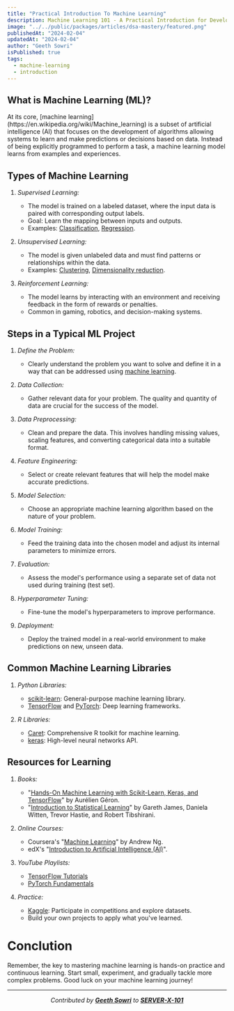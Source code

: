 ```yaml
---
title: "Practical Introduction To Machine Learning"
description: Machine Learning 101 - A Practical Introduction for Developers
image: "../../public/packages/articles/dsa-mastery/featured.png"
publishedAt: "2024-02-04"
updatedAt: "2024-02-04"
author: "Geeth Sowri"
isPublished: true
tags:
  - machine-learning
  - introduction
---
```


## What is Machine Learning (ML)?

<DropCap>
At its core, [machine learning](https://en.wikipedia.org/wiki/Machine_learning) is a subset of artificial intelligence (AI) that focuses on the development of algorithms allowing systems to learn and make predictions or decisions based on data. Instead of being explicitly programmed to perform a task, a machine learning model learns from examples and experiences.
</DropCap>

## Types of Machine Learning

1. *Supervised Learning:*
   - The model is trained on a labeled dataset, where the input data is paired with corresponding output labels.
   - Goal: Learn the mapping between inputs and outputs.
   - Examples: [Classification](https://en.wikipedia.org/wiki/Statistical_classification), [Regression](https://en.wikipedia.org/wiki/Regression_analysis).

2. *Unsupervised Learning:*
   - The model is given unlabeled data and must find patterns or relationships within the data.
   - Examples: [Clustering](https://en.wikipedia.org/wiki/Cluster_analysis), [Dimensionality reduction](https://en.wikipedia.org/wiki/Dimensionality_reduction).

3. *Reinforcement Learning:*
   - The model learns by interacting with an environment and receiving feedback in the form of rewards or penalties.
   - Common in gaming, robotics, and decision-making systems.

## Steps in a Typical ML Project

1. *Define the Problem:*
   - Clearly understand the problem you want to solve and define it in a way that can be addressed using [machine learning](https://en.wikipedia.org/wiki/Machine_learning).

2. *Data Collection:*
   - Gather relevant data for your problem. The quality and quantity of data are crucial for the success of the model.

3. *Data Preprocessing:*
   - Clean and prepare the data. This involves handling missing values, scaling features, and converting categorical data into a suitable format.

4. *Feature Engineering:*
   - Select or create relevant features that will help the model make accurate predictions.

5. *Model Selection:*
   - Choose an appropriate machine learning algorithm based on the nature of your problem.

6. *Model Training:*
   - Feed the training data into the chosen model and adjust its internal parameters to minimize errors.

7. *Evaluation:*
   - Assess the model's performance using a separate set of data not used during training (test set).

8. *Hyperparameter Tuning:*
   - Fine-tune the model's hyperparameters to improve performance.

9. *Deployment:*
   - Deploy the trained model in a real-world environment to make predictions on new, unseen data.

## Common Machine Learning Libraries

1. *Python Libraries:*
   - [scikit-learn](https://scikit-learn.org/stable/): General-purpose machine learning library.
   - [TensorFlow](https://www.tensorflow.org/) and [PyTorch](https://pytorch.org/): Deep learning frameworks.

2. *R Libraries:*
   - [Caret](https://topepo.github.io/caret/): Comprehensive R toolkit for machine learning.
   - [keras](https://keras.io/): High-level neural networks API.

## Resources for Learning

1. *Books:*
   - "[Hands-On Machine Learning with Scikit-Learn, Keras, and TensorFlow](https://www.oreilly.com/library/view/hands-on-machine-learning/9781492032632/)" by Aurélien Géron.
   - "[Introduction to Statistical Learning](https://www.statlearning.com/)" by Gareth James, Daniela Witten, Trevor Hastie, and Robert Tibshirani.

2. *Online Courses:*
   - Coursera's "[Machine Learning](https://www.coursera.org/learn/machine-learning)" by Andrew Ng.
   - edX's "[Introduction to Artificial Intelligence (AI)](https://www.edx.org/professional-certificate/mitx-introduction-to-artificial-intelligence)".

3. *YouTube Playlists:*
   - [TensorFlow Tutorials](https://www.youtube.com/playlist?list=PLQY2H8rRoyvzDbLUZkbudP-MFQZwNmU4S)
   - [PyTorch Fundamentals](https://www.youtube.com/playlist?list=PLZbbT5o_s2xrfNyHZsM6ufI0iZENK9xgG)

4. *Practice:*
   - [Kaggle](https://www.kaggle.com/): Participate in competitions and explore datasets.
   - Build your own projects to apply what you've learned.

# Conclution

Remember, the key to mastering machine learning is hands-on practice and continuous learning. Start small, experiment, and gradually tackle more complex problems. Good luck on your machine learning journey!

<div align="center">

---

*Contributed by <a href="https://github.com/geethsowri">**Geeth Sowri**</a> to <a href="https://github.com/SERVER-X-101">**SERVER-X-101**</a>*

</div>

